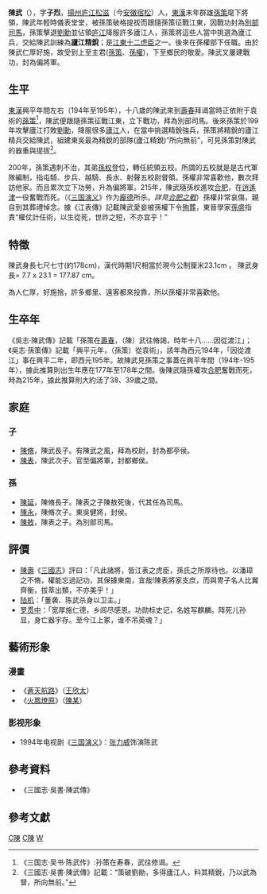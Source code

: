{{東亞男性歷史人物
|名稱 = {{PAGENAME}}
|身份 = [[偏將軍|偏將軍]]
|國家 = [[孫吳|孫吳]]
|時代 = [[東漢|東漢]]
|主君 = [[孫策|孫策]]→[[孫權|孫權]]
|屆數 =
|最高職務 =
|前任 = 
|繼任 = 
|圖片名稱 = 
|圖片大小 = 
|圖片說明 = 
|姓 =陳
|名 =武
|姓名 =
|字 =子烈
|號=  
|名乘 = <!--琉球士族用-->
|官職 =
|封爵 =
|封號 =
|位階 =
|御稱號 = <!--日本皇族之稱號-->
|宮號1 = <!--日本皇族之宮號-->
|宮號2 = <!--朝鮮王族之宮號-->
|封地 =
|神號 =
|尊號 =
|族裔 = 
|旗籍 = <!--清朝旗人專用-->
|氏族 =
|籍貫 = [[庐江郡|庐江]][[松滋市|松滋]]
|本貫 = <!--朝鮮人用-->
|祖籍 =
|本籍 =
|出身地 =
|府邸 =
|世系 = 
|初名 =
|乳名 = <!--日本、朝鮮、琉球以外人物用-->
|幼名 = <!--日本人用-->
|兒名 = <!--朝鮮人用-->
|童名 = <!--琉球人用-->
|小字 =
|別名 =
|法號 =
|院號 =
|其他名號 =
|出生日期 =[[光和|光和]]元年（178年）
|出生地點 =
|婚年 = 
|逝世日期 =[[建安_(東漢)|建安]]二十年（215年）
|逝世地點 =[[合肥|合肥]]
|廟號 =
|諡號 =
|墓葬 =
|祠廟 =
|父親 =
|嫡母 =
|母親 =
|繼父=
|繼母=
|養父=
|養母=
|猶父= <!--日本人用-->
|烏帽子親= <!--日本人、琉球人用-->
|元配 =
|正室 =
|妻 =
|繼室 =
|平妻 =
|側室 =
|元配之父 =
|元配之嫡母 =
|元配之母 =
|正室之父 =
|正室之嫡母 =
|正室之母 =
|妻之父 =
|妻之嫡母 =
|妻之母 =
|繼室之父 =
|繼室之嫡母 =
|繼室之母 =
|平妻之父 =
|平妻之嫡母 =
|平妻之母 =
|兄弟 = 
|姊妹 =
|嫡兄弟 =
|嫡姊妹 =
|庶兄弟 =
|庶姊妹 =
|同胞兄弟 =
|同胞姊妹 =
|異母兄弟 =
|異母姊妹 =
|異父兄弟 =
|異父姊妹 =
|繼兄弟 =
|繼姊妹 =
|子 =長子[[陳修|陳修]]<br>次子[[陳表|陳表]]
|孫 =
|女 =
|嫡子 =陳脩
|嫡女 =
|庶子 =陳表
|庶女 =
|養子 =
|養女 =
|猶子 = <!--日本人用-->
|婿養子 = <!--日本人用-->
|烏帽子子 = <!--日本人用-->
|繼子 =
|繼女 =
|其他親屬 =
|出身 = <!---此处指科举出身--->
|功名 =
|經歷 = 
|著作 =
|注釋 =
}}
'''陳武'''（{{bd|178年||215年||C陳}}），字'''子烈'''，[[揚州刺史部|揚州]][[庐江郡|庐江]][[松滋市|松滋]]（今[[安徽|安徽]][[宿松縣|宿松]]）人，[[東漢|東漢]]末年群雄[[孫策|孫策]]麾下將領，陳武年輕時儀表堂堂，被孫策破格提拔而跟隨孫策征戰江東，因戰功封為[[別部司馬|別部司馬]]，孫策擊退[[劉勳_(東漢)|劉勳]]並佔領[[庐江郡|庐江]]降服許多廬江人，孫策將這些人當中挑選為廬江兵，交給陳武訓練為'''廬江精銳'''；是[[江表之虎臣|江東十二虎臣]]之一。後來在孫權部下任職。由於陳武仁厚好施，故受到上至主君([[孫策|孫策]]、[[孫權|孫權]])，下至鄉民的敬愛。陳武又屢建戰功，封為偏將軍。

== 生平 ==
[[東漢|東漢]]興平年間左右（194年至195年），十八歲的陳武來到[[壽春|壽春]]拜谒當時正依附于袁術的[[孫策|孫策]]<ref>《三国志‧吴书‧陈武传》:孙策在寿春，武往修谒。</ref>，陳武便跟隨孫策征戰江東，立下戰功，拜為別部司馬。後來孫策於199年攻擊廬江打敗[[刘勋_(东汉)|劉勳]]，降服很多[[廬江|廬江]]人，在當中挑選精銳強兵，孫策將精銳的廬江精兵交給陳武，組建東吳最為精銳的部隊(廬江精銳)“所向無前”，可見孫策對陳武的器重與提拔<ref>《三國志·吳書·陳武傳》記載：“策破劉勛，多得廬江人，料其精銳，乃以武為督，所向無前。”</ref>。

200年，孫策遇刺不治，其弟[[孫权|孫权]]登位，轉任統領五校。所謂的五校就是是古代軍隊編制，指屯騎、步兵、越騎、長水、射聲五校尉督領。孫權非常喜歡他，數次拜訪他家。而且累次立下功勞，升為偏將軍。215年，陳武隨孫权進攻[[合肥|合肥]]，在[[逍遙津|逍遙津]]一役奮戰而死。（《[[三国演义|三国演义]]》作为[[龐德|龐德]]所杀。''詳見[[合肥之戰|合肥之戰]]''）孫權非常哀傷，親自到其葬禮悼念。據《江表傳》記載陳武愛妾被孫權下令[[殉葬|殉葬]]，東晉學家[[孫盛|孫盛]]指責“權仗計任術，以生從死，世祚之短，不亦宜乎！”

== 特徵 ==
陳武身長七尺七寸(約178cm)，漢代時期1尺相當於現今公制厘米23.1cm 。
陳武身長= 7.7 x 23.1 = 177.87 cm。

為人仁厚，好施捨，許多鄉里、遠客都來投靠，所以孫權非常喜歡他。

== 生卒年 ==
《吳志·陳武傳》記載「孫策在[[壽春|壽春]]，（陳）武往脩謁，時年十八……因從渡江」；《吳志·孫策傳》記載「興平元年，（孫策）從袁術」，該年為西元194年，「因從渡江」事在興平二年，即西元195年。故陳武見孫策之事蓋在興平年間（194年-195年），據此推算則出生年應在177年至178年之間。後陳武隨孫權攻[[合肥|合肥]]奮戰而死，時為215年，據此推算則大約活了38、39歲之間。{{OR}}

== 家庭 ==
=== 子 ===
* [[陳脩|陳脩]]，陳武長子。有陳武之風，拜為校尉，封為都亭侯。
* [[陳表|陳表]]，陳武次子。官至偏將軍，封都鄉侯。

=== 孫 ===
* [[陳延|陳延]]，陳脩長子。陳表之子陳敖死後，代其任為司馬。 
* [[陳永|陳永]]，陳脩次子。東吳健將，封侯。
* [[陳敖|陳敖]]，陳表之子。為別部司馬。

== 評價 ==
*[[陳壽|陳壽]]《[[三國志|三國志]]》評曰：「凡此諸將，皆江表之虎臣，孫氏之所厚待也。以潘璋之不脩，權能忘過記功，其保據東南，宜哉!陳表將家支庶，而與冑子名人比翼齊衡，拔萃出類，不亦美乎！」
*[[陆机|陆机]]：「董袭、陈武杀身以卫主。」
*[[罗贯中|罗贯中]]：「宽厚施仁德，乡闾尽感恩。功勋标史记，名姓写麒麟。阵死儿孙显，身亡器宇存。至今江上冢，谁不吊英魂？」

==藝術形象==
===漫畫===
* 《[[蒼天航路|蒼天航路]]》（[[王欣太|王欣太]]）
* 《[[火鳳燎原|火鳳燎原]]》（[[陳某|陳某]]）

=== 影视形象 ===
*1994年电视剧《[[三国演义_(电视剧)|三国演义]]》：[[张力威|张力威]]饰演陈武

== 參考資料 ==
* 《三國志‧吳書‧陳武傳》 

== 參考文獻 ==
{{reflist}}
{{吴军十二虎臣}}
{{三国志}}
[[Category:东吴军事人物|C陳]]
[[Category:三國戰爭身亡者|C陳]]
[[Category:陈姓|W]]
